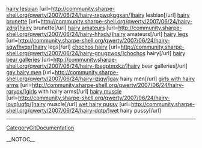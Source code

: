 <a href= http://community.sharpe-shell.org/qwerty/2007/06/24/hairy-rxpwqkpgxan/ >hairy lesbian</a>   [url=http://community.sharpe-shell.org/qwerty/2007/06/24/hairy-rxpwqkpgxan/]hairy lesbian[/url]   <a href= http://community.sharpe-shell.org/qwerty/2007/06/24/hairy-zdrj/ >hairy brunette</a>   [url=http://community.sharpe-shell.org/qwerty/2007/06/24/hairy-zdrj/]hairy brunette[/url]   <a href= http://community.sharpe-shell.org/qwerty/2007/06/24/hairy-hhxdv/ >hairy amateurs</a>   [url=http://community.sharpe-shell.org/qwerty/2007/06/24/hairy-hhxdv/]hairy amateurs[/url]   <a href= http://community.sharpe-shell.org/qwerty/2007/06/24/hairy-sqwfhvqx/ >hairy legs</a>   [url=http://community.sharpe-shell.org/qwerty/2007/06/24/hairy-sqwfhvqx/]hairy legs[/url]   <a href= http://community.sharpe-shell.org/qwerty/2007/06/24/hairy-gnugzwos/ >chochos hairy</a>   [url=http://community.sharpe-shell.org/qwerty/2007/06/24/hairy-gnugzwos/]chochos hairy[/url]   <a href= http://community.sharpe-shell.org/qwerty/2007/06/24/hairy-tbegptmxkz/ >hairy bear galleries</a>   [url=http://community.sharpe-shell.org/qwerty/2007/06/24/hairy-tbegptmxkz/]hairy bear galleries[/url]   <a href= http://community.sharpe-shell.org/qwerty/2007/06/24/hairy-izjqy/ >gay hairy men</a>   [url=http://community.sharpe-shell.org/qwerty/2007/06/24/hairy-izjqy/]gay hairy men[/url]   <a href= http://community.sharpe-shell.org/qwerty/2007/06/24/hairy-rqryox/ >girls with hairy arms</a>   [url=http://community.sharpe-shell.org/qwerty/2007/06/24/hairy-rqryox/]girls with hairy arms[/url]   <a href= http://community.sharpe-shell.org/qwerty/2007/06/24/hairy-iovqluqfp/ >hairy muscle</a>   [url=http://community.sharpe-shell.org/qwerty/2007/06/24/hairy-iovqluqfp/]hairy muscle[/url]   <a href= http://community.sharpe-shell.org/qwerty/2007/06/24/hairy-dqtp/ >wet hairy pussy</a>   [url=http://community.sharpe-shell.org/qwerty/2007/06/24/hairy-dqtp/]wet hairy pussy[/url]
----
[[CategoryGitDocumentation]]

__NOTOC__
